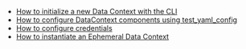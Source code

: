 <!--

---Import---
<DataContexts />

---Header---
## Data Contexts
-->
- [How to initialize a new Data Context with the CLI](../../../guides/setup/configuring_data_contexts/how_to_configure_a_new_data_context_with_the_cli.md)
- [How to configure DataContext components using test_yaml_config](../../../guides/setup/configuring_data_contexts/how_to_configure_datacontext_components_using_test_yaml_config.md)
- [How to configure credentials](../../../guides/setup/configuring_data_contexts/how_to_configure_credentials.md)
- [How to instantiate an Ephemeral Data Context](/docs/guides/setup/configuring_data_contexts/instantiating_data_contexts/how_to_explicitly_instantiate_an_ephemeral_data_context)
